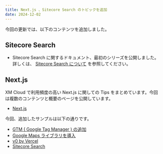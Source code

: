 ```yaml
---
title: Next.js 、Sitecore Search のトピックを追加
date: 2024-12-02
---
```


今回の更新では、以下のコンテンツを追加しました。

## Sitecore Search

- Sitecore Search に関するドキュメント、最初のシリーズを公開しました。詳しくは、 [Sitecore Search について](/search/overview/) を参照してください。

## Next.js

XM Cloud で利用頻度の高い Next.js に関しての Tips をまとめています。今回は複数のコンテンツと概要のページを公開しています。

- [Next.js](/nextjs/overview/)

今回、追加したサンプルは以下の通りです。

- [GTM ( Google Tag Manager ) の追加](/nextjs/gtm/)
- [Google Maps ライブラリを導入](/nextjs/googlemaps/)
- [v0 by Vercel](/nextjs/v0/)
- [Sitecore Search](/nextjs/sitecore-search/)

